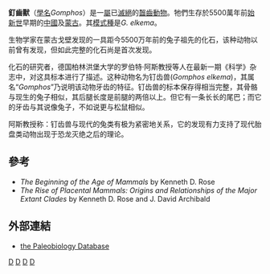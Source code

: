 {{Automatic Taxobox
| taxon = Gomphos
| authority = Shevyreva, 1975
| name = 釘齒獸屬
| fossil_range = {{fossil range|55.8|37.2}} 早[[始新世|始新世]]
| subdivision_ranks = [[種|種]]
| subdivision = * ''G. elkema''
}}

'''釘齒獸'''（[[學名|學名]]''Gomphos''）是一[[屬|屬]]已[[滅絕|滅絕]]的[[齧齒動物|齧齒動物]]。牠們生存於5500萬年前[[始新世|始新世]]早期的[[中國|中國]]及[[蒙古|蒙古]]。其[[模式種|模式種]]是''G. elkema''。

生物学家在蒙古戈壁发现的一具距今5500万年前的兔子祖先的化石，该种动物以前曾有发现，但如此完整的化石尚是首次发现。 

化石的研究者，德国柏林洪堡大学的罗伯特·阿斯教授等人在最新一期《科学》杂志中，对这具标本进行了描述。这种动物名为钉齿兽(''Gomphos elkema'')，其属名“''Gomphos''”乃说明该动物牙齿的特征。钉齿兽的标本保存得相当完整，其骨骼与现生的兔子相似，其后腿长度是前腿的两倍以上。但它有一条长长的尾巴；而它的牙齿与其说像兔子，不如说更与松鼠相似。 

阿斯教授称：钉齿兽与现代的兔类有极为紧密地关系，它的发现有力支持了现代胎盘类动物出现于恐龙灭绝之后的理论。

==參考==
* ''The Beginning of the Age of Mammals'' by Kenneth D. Rose  
* ''The Rise of Placental Mammals: Origins and Relationships of the Major Extant Clades'' by Kenneth D. Rose and J. David Archibald

==外部連結==
*[http://paleodb.org/cgi-bin/bridge.pl?action=checkTaxonInfo&taxon_no=41364 the Paleobiology Database] {{Wayback|url=http://paleodb.org/cgi-bin/bridge.pl?action=checkTaxonInfo&taxon_no=41364 |date=20120217033144 }}

{{Taxonbar}}
[[Category:齧形大目|D]]
[[Category:始新世哺乳類|D]]
[[Category:亚洲史前哺乳动物|D]]
[[Category:_1975年描述的分类群|D]]